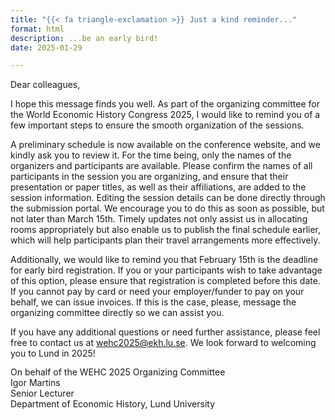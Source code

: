 ```yaml
---
title: "{{< fa triangle-exclamation >}} Just a kind reminder..."
format: html
description: ...be an early bird!
date: 2025-01-29

---
```


Dear colleagues,

I hope this message finds you well. As part of the organizing committee for the World Economic History Congress 2025, I would like to remind you of a few important steps to ensure the smooth organization of the sessions.

A preliminary schedule is now available on the conference website, and we kindly ask you to review it. For the time being, only the names of the organizers and participants are available. Please confirm the names of all participants in the session you are organizing, and ensure that their presentation or paper titles, as well as their affiliations, are added to the session information. Editing the session details can be done directly through the submission portal. We encourage you to do this as soon as possible, but not later than March 15th. Timely updates not only assist us in allocating rooms appropriately but also enable us to publish the final schedule earlier, which will help participants plan their travel arrangements more effectively.

Additionally, we would like to remind you that February 15th is the deadline for early bird registration. If you or your participants wish to take advantage of this option, please ensure that registration is completed before this date. If you cannot pay by card or need your employer/funder to pay on your behalf, we can issue invoices. If this is the case, please, message the organizing committee directly so we can assist you.

If you have any additional questions or need further assistance, please feel free to contact us at [wehc2025@ekh.lu.se](mailto:wehc2025@ekh.lu.se). We look forward to welcoming you to Lund in 2025!

<div style="line-height:1.2;">
On behalf of the WEHC 2025 Organizing Committee<br>
Igor Martins<br>
Senior Lecturer<br>
Department of Economic History, Lund University
</div>
